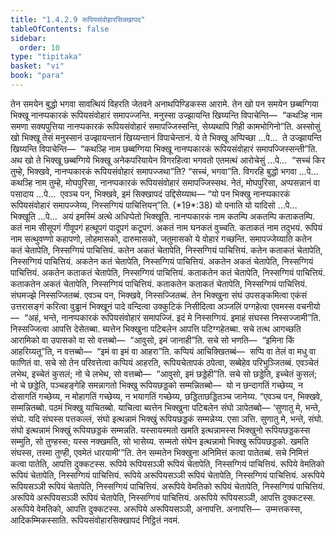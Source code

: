 ```yaml
---
title: "1.4.2.9 रूपियसंवोहारसिक्खापद"
tableOfContents: false
sidebar:
  order: 10
type: "tipitaka"
basket: "vi"
book: "para"
---
```



<DynamicBreadcrumb />

<Division number="587" book="para">

<Paragraph number="2222" book="para">
तेन समयेन बुद्धो भगवा सावत्थियं विहरति जेतवने अनाथपिण्डिकस्स आरामे. तेन खो पन समयेन छब्बग्गिया भिक्खू नानप्पकारकं रूपियसंवोहारं समापज्जन्ति. मनुस्सा उज्झायन्ति खिय्यन्ति विपाचेन्ति—  “कथञ्हि नाम समणा सक्यपुत्तिया नानप्पकारकं रूपियसंवोहारं समापज्जिस्सन्ति, सेय्यथापि गिही कामभोगिनो”ति.
</Paragraph>

<Paragraph number="2223" book="para">
अस्सोसुं खो भिक्खू तेसं मनुस्सानं उज्झायन्तानं खिय्यन्तानं विपाचेन्तानं. ये ते भिक्खू अप्पिच्छा …पे…  ते उज्झायन्ति खिय्यन्ति विपाचेन्ति—  “कथञ्हि नाम छब्बग्गिया भिक्खू नानप्पकारकं रूपियसंवोहारं समापज्जिस्सन्ती”ति.
</Paragraph>

<Paragraph number="2224" book="para">
अथ खो ते भिक्खू छब्बग्गिये भिक्खू अनेकपरियायेन विगरहित्वा भगवतो एतमत्थं आरोचेसुं …पे…  “सच्चं किर तुम्हे, भिक्खवे, नानप्पकारकं रूपियसंवोहारं समापज्जथा”ति? “सच्चं, भगवा”ति. विगरहि बुद्धो भगवा …पे…  कथञ्हि नाम तुम्हे, मोघपुरिसा, नानप्पकारकं रूपियसंवोहारं समापज्जिस्सथ. नेतं, मोघपुरिसा, अप्पसन्नानं वा पसादाय …पे…  एवञ्च पन, भिक्खवे, इमं सिक्खापदं उद्दिसेय्याथ—
</Paragraph>

</Division>
<Division number="588" book="para">

<Paragraph number="2225" book="para">
<Emphasis>“यो पन भिक्खु नानप्पकारकं रूपियसंवोहारं समापज्जेय्य, निस्सग्गियं पाचित्तियन्”</Emphasis>ति. (*19*:<Emphasis>38</Emphasis>)
</Paragraph>

</Division>
<Division number="589" book="para">

<Paragraph number="2226" book="para">
<Emphasis>यो पना</Emphasis>ति यो यादिसो …पे…  <Emphasis>भिक्खू</Emphasis>ति …पे…  अयं इमस्मिं अत्थे अधिप्पेतो भिक्खूति.
</Paragraph>

<Paragraph number="2227" book="para">
<Emphasis>नानप्पकारकं</Emphasis> नाम कतम्पि अकतम्पि कताकतम्पि. <Emphasis>कतं</Emphasis> नाम सीसूपगं गीवूपगं हत्थूपगं पादूपगं कटूपगं. <Emphasis>अकतं</Emphasis> नाम घनकतं वुच्चति. <Emphasis>कताकतं</Emphasis> नाम तदुभयं.
</Paragraph>

<Paragraph number="2228" book="para">
<Emphasis>रूपियं</Emphasis> नाम सत्थुवण्णो कहापणो, लोहमासको, दारुमासको, जतुमासको ये वोहारं गच्छन्ति.
</Paragraph>

<Paragraph number="2229" book="para">
<Emphasis>समापज्जेय्या</Emphasis>ति कतेन कतं चेतापेति, निस्सग्गियं पाचित्तियं. कतेन अकतं चेतापेति, निस्सग्गियं पाचित्तियं. कतेन कताकतं चेतापेति, निस्सग्गियं पाचित्तियं. अकतेन कतं चेतापेति, निस्सग्गियं पाचित्तियं. अकतेन अकतं चेतापेति, निस्सग्गियं पाचित्तियं. अकतेन कताकतं चेतापेति, निस्सग्गियं पाचित्तियं. कताकतेन कतं चेतापेति, निस्सग्गियं पाचित्तियं. कताकतेन अकतं चेतापेति, निस्सग्गियं पाचित्तियं. कताकतेन कताकतं चेतापेति, निस्सग्गियं पाचित्तियं. संघमज्झे निस्सज्जितब्बं. एवञ्च पन, भिक्खवे, निस्सज्जितब्बं. तेन भिक्खुना संघं उपसङ्कमित्वा एकंसं उत्तरासङ्गं करित्वा वुड्ढानं भिक्खूनं पादे वन्दित्वा उक्कुटिकं निसीदित्वा अञ्जलिं पग्गहेत्वा एवमस्स वचनीयो—  “अहं, भन्ते, नानप्पकारकं रूपियसंवोहारं समापज्जिं. इदं मे निस्सग्गियं. इमाहं संघस्स निस्सज्जामी”ति. निस्सज्जित्वा आपत्ति देसेतब्बा. ब्यत्तेन भिक्खुना पटिबलेन आपत्ति पटिग्गहेतब्बा. सचे तत्थ आगच्छति आरामिको वा उपासको वा सो वत्तब्बो—  “आवुसो, इमं जानाही”ति. सचे सो भणति—  “इमिना किं आहरिय्यतू”ति, न वत्तब्बो—  “इमं वा इमं वा आहरा”ति. कप्पियं आचिक्खितब्बं—  सप्पि वा तेलं वा मधु वा फाणितं वा. सचे सो तेन परिवत्तेत्वा कप्पियं आहरति, रूपियचेतापकं ठपेत्वा, सब्बेहेव परिभुञ्जितब्बं. एवञ्चेतं लभेथ, इच्चेतं कुसलं; नो चे लभेथ, सो वत्तब्बो—  “आवुसो, इमं छड्डेही”ति. सचे सो छड्डेति, इच्चेतं कुसलं; नो चे छड्डेति, पञ्चहङ्गेहि समन्नागतो भिक्खु रूपियछड्डको सम्मन्नितब्बो—  यो न छन्दागतिं गच्छेय्य, न दोसागतिं गच्छेय्य, न मोहागतिं गच्छेय्य, न भयागतिं गच्छेय्य, छड्डिताछड्डितञ्च जानेय्य. “एवञ्च पन, भिक्खवे, सम्मन्नितब्बो. पठमं भिक्खु याचितब्बो. याचित्वा ब्यत्तेन भिक्खुना पटिबलेन संघो ञापेतब्बो—
</Paragraph>

</Division>
<Division number="590" book="para">

<Paragraph number="2230" book="para">
‘सुणातु मे, भन्ते, संघो. यदि संघस्स पत्तकल्लं, संघो इत्थन्नामं भिक्खुं रूपियछड्डकं सम्मन्नेय्य. एसा ञत्ति.
</Paragraph>

<Paragraph number="2231" book="para">
सुणातु मे, भन्ते, संघो. संघो इत्थन्नामं भिक्खुं रूपियछड्डकं सम्मन्नति. यस्सायस्मतो खमति इत्थन्नामस्स भिक्खुनो रूपियछड्डकस्स सम्मुति, सो तुण्हस्स; यस्स नक्खमति, सो भासेय्य.
</Paragraph>

<Paragraph number="2232" book="para">
सम्मतो संघेन इत्थन्नामो भिक्खु रूपियछड्डको. खमति संघस्स, तस्मा तुण्ही, एवमेतं धारयामी’”ति.
</Paragraph>

<Paragraph number="2233" book="para">
तेन सम्मतेन भिक्खुना अनिमित्तं कत्वा पातेतब्बं. सचे निमित्तं कत्वा पातेति, आपत्ति दुक्कटस्स.
</Paragraph>

</Division>
<Division number="591" book="para">

<Paragraph number="2234" book="para">
रूपिये रूपियसञ्ञी रूपियं चेतापेति, निस्सग्गियं पाचित्तियं. रूपिये वेमतिको रूपियं चेतापेति, निस्सग्गियं पाचित्तियं. रूपिये अरूपियसञ्ञी रूपियं चेतापेति, निस्सग्गियं पाचित्तियं. अरूपिये रूपियसञ्ञी रूपियं चेतापेति, निस्सग्गियं पाचित्तियं. अरूपिये वेमतिको रूपियं चेतापेति, निस्सग्गियं पाचित्तियं. अरूपिये अरूपियसञ्ञी रूपियं चेतापेति, निस्सग्गियं पाचित्तियं.
</Paragraph>

<Paragraph number="2235" book="para">
अरूपिये रूपियसञ्ञी, आपत्ति दुक्कटस्स. अरूपिये वेमतिको, आपत्ति दुक्कटस्स. अरूपिये अरूपियसञ्ञी, अनापत्ति.
</Paragraph>

</Division>
<Division number="592" book="para">

<Paragraph number="2236" book="para">
अनापत्ति—  उम्मत्तकस्स, आदिकम्मिकस्साति.

</Paragraph>
</Division>

<Paragraph number="2237" type="center" book="para">
रूपियसंवोहारसिक्खापदं निट्ठितं नवमं.
</Paragraph>